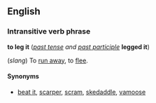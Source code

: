 ==English==
===Intransitive verb phrase===
'''to leg it''' (''[[past tense]] and [[past participle]]'' '''legged it''')

(''slang'') To [[run away]], to [[flee]].

====Synonyms====
*[[beat it]], [[scarper]], [[scram]], [[skedaddle]], [[vamoose]]